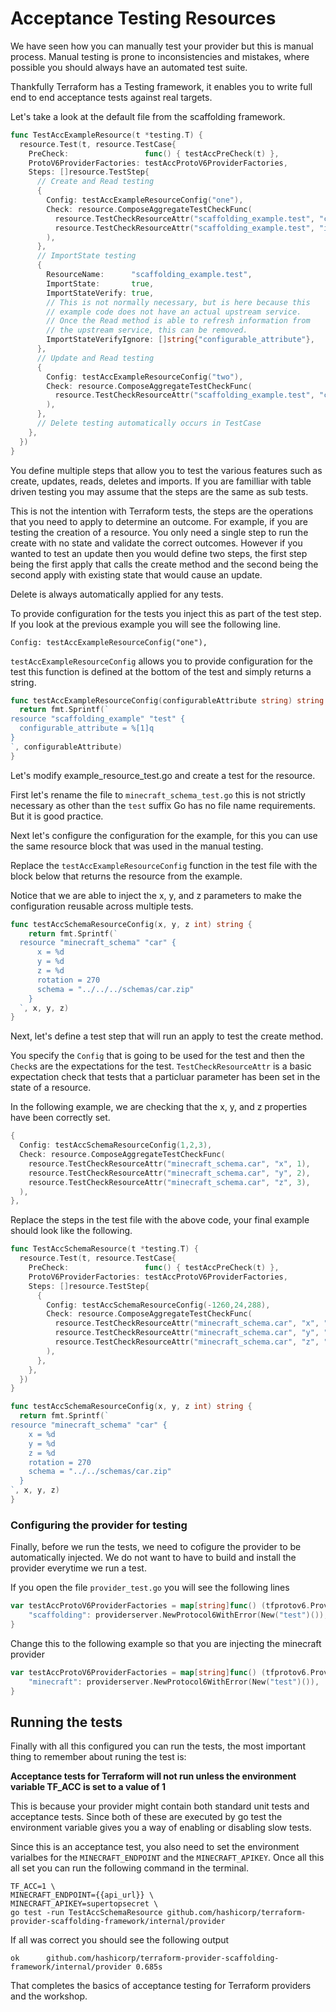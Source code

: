 # Acceptance Testing Resources

We have seen how you can manually test your provider but this is manual process. 
Manual testing is prone to inconsistencies and mistakes, where possible you should
always have an automated test suite.

Thankfully Terraform has a Testing framework, it enables you to write full end
to end acceptance tests against real targets.

Let's take a look at the default file from the scaffolding framework.

```go
func TestAccExampleResource(t *testing.T) {
  resource.Test(t, resource.TestCase{
    PreCheck:                 func() { testAccPreCheck(t) },
    ProtoV6ProviderFactories: testAccProtoV6ProviderFactories,
    Steps: []resource.TestStep{
      // Create and Read testing
      {
        Config: testAccExampleResourceConfig("one"),
        Check: resource.ComposeAggregateTestCheckFunc(
          resource.TestCheckResourceAttr("scaffolding_example.test", "configurable_attribute", "one"),
          resource.TestCheckResourceAttr("scaffolding_example.test", "id", "example-id"),
        ),
      },
      // ImportState testing
      {
        ResourceName:      "scaffolding_example.test",
        ImportState:       true,
        ImportStateVerify: true,
        // This is not normally necessary, but is here because this
        // example code does not have an actual upstream service.
        // Once the Read method is able to refresh information from
        // the upstream service, this can be removed.
        ImportStateVerifyIgnore: []string{"configurable_attribute"},
      },
      // Update and Read testing
      {
        Config: testAccExampleResourceConfig("two"),
        Check: resource.ComposeAggregateTestCheckFunc(
          resource.TestCheckResourceAttr("scaffolding_example.test", "configurable_attribute", "two"),
        ),
      },
      // Delete testing automatically occurs in TestCase
    },
  })
}
```

You define multiple steps that allow you to test the various features such as
create, updates, reads, deletes and imports. If you are familliar with table
driven testing you may assume that the steps are the same as sub tests.

This is not the intention with Terraform tests, the steps are the operations that you
need to apply to determine an outcome. For example, if you are testing the creation
of a resource. You only need a single step to run the create with no state and 
validate the correct outcomes.  However if you wanted to test an update then you would
define two steps, the first step being the first apply that calls the create method
and the second being the second apply with existing state that would cause an update.

Delete is always automatically applied for any tests.

To provide configuration for the tests you inject this as part of the test
step.  If you look at the previous example you will see the following line. 

```
Config: testAccExampleResourceConfig("one"),
```

`testAccExampleResourceConfig` allows you to provide configuration for the test
this function is defined at the bottom of the test and simply returns a string.

```go
func testAccExampleResourceConfig(configurableAttribute string) string {
  return fmt.Sprintf(`
resource "scaffolding_example" "test" {
  configurable_attribute = %[1]q
}
`, configurableAttribute)
}
```

Let's modify example_resource_test.go and create a test for the resource.

First let's rename the file to `minecraft_schema_test.go` this is not strictly
necessary as other than the `test` suffix Go has no file name requirements. But
it is good practice.

Next let's configure the configuration for the example, for this you can use
the same resource block that was used in the manual testing.

Replace the `testAccExampleResourceConfig` function in the test file with the block
below that returns the resource from the example.

Notice that we are able to inject the x, y, and z parameters to make the configuration
reusable across multiple tests.

```go
func testAccSchemaResourceConfig(x, y, z int) string {
	return fmt.Sprintf(`
  resource "minecraft_schema" "car" {
	  x = %d
	  y = %d
	  z = %d
	  rotation = 270
	  schema = "../../../schemas/car.zip"
	}
  `, x, y, z)
}
```

Next, let's define a test step that will run an apply to test the create method.

You specify the `Config` that is going to be used for the test and then the `Check`s
are the expectations for the test. `TestCheckResourceAttr` is a basic expectation
check that tests that a particluar parameter has been set in the state of a resource.

In the following example, we are checking that the x, y, and z properties have
been correctly set.

```go
{
  Config: testAccSchemaResourceConfig(1,2,3),
  Check: resource.ComposeAggregateTestCheckFunc(
    resource.TestCheckResourceAttr("minecraft_schema.car", "x", 1),
    resource.TestCheckResourceAttr("minecraft_schema.car", "y", 2),
    resource.TestCheckResourceAttr("minecraft_schema.car", "z", 3),
  ),
},
```

Replace the steps in the test file with the above code, your final example should look
like the following. 

```go
func TestAccSchemaResource(t *testing.T) {
  resource.Test(t, resource.TestCase{
    PreCheck:                 func() { testAccPreCheck(t) },
    ProtoV6ProviderFactories: testAccProtoV6ProviderFactories,
    Steps: []resource.TestStep{
      {
        Config: testAccSchemaResourceConfig(-1260,24,288),
        Check: resource.ComposeAggregateTestCheckFunc(
          resource.TestCheckResourceAttr("minecraft_schema.car", "x", "-1260"),
          resource.TestCheckResourceAttr("minecraft_schema.car", "y", "24"),
          resource.TestCheckResourceAttr("minecraft_schema.car", "z", "288"),
        ),
      },
    },
  })
}

func testAccSchemaResourceConfig(x, y, z int) string {
  return fmt.Sprintf(`
resource "minecraft_schema" "car" {
    x = %d
    y = %d
    z = %d
    rotation = 270
    schema = "../../schemas/car.zip"
  }
`, x, y, z)
}
```

### Configuring the provider for testing

Finally, before we run the tests, we need to cofigure the provider to be
automatically injected. We do not want to have to build and install the provider
everytime we run a test.

If you open the file `provider_test.go` you will see the following lines

```go
var testAccProtoV6ProviderFactories = map[string]func() (tfprotov6.ProviderServer, error){
	"scaffolding": providerserver.NewProtocol6WithError(New("test")()),
}
```

Change this to the following example so that you are injecting the minecraft provider

```go
var testAccProtoV6ProviderFactories = map[string]func() (tfprotov6.ProviderServer, error){
	"minecraft": providerserver.NewProtocol6WithError(New("test")()),
}
```

## Running the tests

Finally with all this configured you can run the tests, the most important thing
to remember about runing the test is:

**Acceptance tests for Terraform will not run unless the environment variable
TF_ACC is set to a value of 1**

This is because your provider might contain both standard unit tests and acceptance tests.
Since both of these are executed by go test the environment variable gives you a way
of enabling or disabling slow tests.

Since this is an acceptance test, you also need to set the environment varialbes for
the `MINECRAFT_ENDPOINT` and the `MINECRAFT_APIKEY`. Once all this all set you can run
the following command in the terminal.

```shell
TF_ACC=1 \
MINECRAFT_ENDPOINT={{api_url}} \
MINECRAFT_APIKEY=supertopsecret \
go test -run TestAccSchemaResource github.com/hashicorp/terraform-provider-scaffolding-framework/internal/provider
```

If all was correct you should see the following output

```shell
ok      github.com/hashicorp/terraform-provider-scaffolding-framework/internal/provider 0.685s
```

That completes the basics of acceptance testing for Terraform providers and the
workshop.